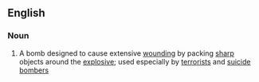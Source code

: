 ==English==

===Noun===
{{wikipedia}}
{{en-noun|sg=[[nail]] [[bomb]]}}

# A bomb designed to cause extensive [[wounding]] by packing [[sharp]] objects around the [[explosive]]; used especially by [[terrorist]]s and [[suicide bomber]]s
